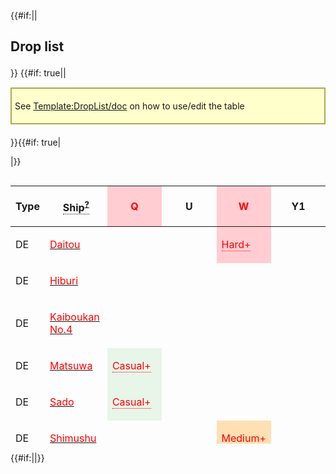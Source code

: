 {{#if:{{{compact|}}}||<h2>Drop list</h2>{{Section}}}}
{{#if: true||<div style="border: 2px solid #aa5; background: #ffc; padding: 5px; margin: 15px auto 20px;">See [[Template:DropList/doc]] on how to use/edit the table</div>
}}{{#if: true|<div class="toggle" data-target="droplist-non-rare-ship" data-default="hide" style="display: none;"><span class="toggle-show" style="cursor: pointer; color: #006cb0;">☑ All drops (enabled)</span><span class="toggle-hide" style="cursor: pointer; color: #006cb0;">☒ All drops (disabled, only rare drops)</span></div>
|}}<div style="max-height: 429px; overflow: auto;">
{| class="article-table sortable center " width="100%" style="text-align:center; line-height:15px;"
!Type
!<span style="border-bottom:1px dotted;">Ship<sup>[[Template:DropList/doc|?]]</sup></span>
!style="background-color:#FFCDD2;color:red;"|'''Q'''
!U
!style="background-color:#FFCDD2;color:red;"|'''W'''
!Y1
!Y3
!Y5
!style="background-color:#FFCDD2;color:red;"|'''Z'''
|-
|DE
|[[Daitou|<span style="color:red;">Daitou</span>]]
|
|
|style="background-color:#FFCDD2;color:red"|<span title="Hard: &#10;&#160;&#160;S: 1.8% (34/1839)" style="cursor:help;border-bottom:1px dotted">Hard+</span>
|
|
|
|style="background-color:#E8F5E9;color:"|<span title="Casual: &#10;&#160;&#160;S: 3.6% (51/1429)&#10;Easy: &#10;&#160;&#160;S: 3.2% (9/279) &#10;&#160;&#160;A: 2.3% (13/567)&#10;Medium: &#10;&#160;&#160;S: 2.9% (6/207) &#10;&#160;&#160;A: 1.5% (16/1042)&#10;Hard: &#10;&#160;&#160;S: 3% (9/296) &#10;&#160;&#160;A: 1.7% (53/3146)" style="cursor:help;border-bottom:1px dotted">Casual+</span>
|-
|DE
|[[Hiburi|<span style="color:red;">Hiburi</span>]]
|
|
|
|
|
|
|style="background-color:#E8F5E9;color:"|<span title="Casual: &#10;&#160;&#160;S: 2.3% (33/1429)&#10;Easy: &#10;&#160;&#160;S: 3.2% (9/279)&#10;Medium: &#10;&#160;&#160;S: 2.4% (5/207) &#10;&#160;&#160;A: 1.7% (18/1042)&#10;Hard: &#10;&#160;&#160;S: 5.4% (16/296) &#10;&#160;&#160;A: 1.4% (44/3146)" style="cursor:help;border-bottom:1px dotted">Casual+</span>
|-
|DE
|[[Kaiboukan No.4|<span style="color:red;">Kaiboukan No.4</span>]]
|
|
|
|
|
|
|style="background-color:#E8F5E9;color:"|<span title="Casual: &#10;&#160;&#160;S: 1.1% (16/1429)&#10;Easy: &#10;&#160;&#160;S: 1.1% (3/279)&#10;Medium: &#10;&#160;&#160;S: 1% (2/207)&#10;Hard: &#10;&#160;&#160;S: 3% (9/296) &#10;&#160;&#160;A: 1.4% (43/3146)" style="cursor:help;border-bottom:1px dotted">Casual+</span>
|-
|DE
|[[Matsuwa|<span style="color:red;">Matsuwa</span>]]
|style="background-color:#E8F5E9;color:red"|<span title="Casual: &#10;&#160;&#160;S: 0.6% (6/958)&#10;Easy: &#10;&#160;&#160;S: 0.6% (4/652)&#10;Medium: &#10;&#160;&#160;S: 0.5% (5/975)&#10;Hard: &#10;&#160;&#160;S: 0.5% (14/2707)" style="cursor:help;border-bottom:1px dotted">Casual+</span>
|
|
|
|style="background-color:#FFCDD2;color:red"|<span title="Hard: &#10;&#160;&#160;S: 0.4% (40/9506)" style="cursor:help;border-bottom:1px dotted">Hard+</span>
|style="background-color:#FFCDD2;color:red"|<span title="Hard: &#10;&#160;&#160;S: 0.3% (2/611)" style="cursor:help;border-bottom:1px dotted">Hard+</span>
|
|-
|DE
|[[Sado|<span style="color:red;">Sado</span>]]
|style="background-color:#E8F5E9;color:red"|<span title="Casual: &#10;&#160;&#160;S: 1.4% (13/958)&#10;Easy: &#10;&#160;&#160;S: 1.8% (12/652)&#10;Medium: &#10;&#160;&#160;S: 1.2% (12/975)&#10;Hard: &#10;&#160;&#160;S: 1.2% (32/2707)" style="cursor:help;border-bottom:1px dotted">Casual+</span>
|
|
|
|
|
|
|-
|DE
|[[Shimushu|<span style="color:red;">Shimushu</span>]]
|
|
|style="background-color:#FFE0B2;color:red"|<span title="Medium: &#10;&#160;&#160;S: 2.1% (16/760)&#10;Hard: &#10;&#160;&#160;S: 2.1% (38/1839)" style="cursor:help;border-bottom:1px dotted">Medium+</span>
|
|
|
|style="background-color:#E8F5E9;color:"|<span title="Casual: &#10;&#160;&#160;S: 3.6% (52/1429) &#10;&#160;&#160;A: 2.5% (8/321)&#10;Easy: &#10;&#160;&#160;S: 2.9% (8/279) &#10;&#160;&#160;A: 2.3% (13/567)&#10;Medium: &#10;&#160;&#160;S: 4.8% (10/207) &#10;&#160;&#160;A: 1.8% (19/1042)&#10;Hard: &#10;&#160;&#160;S: 3.4% (10/296) &#10;&#160;&#160;A: 2.1% (67/3146)" style="cursor:help;border-bottom:1px dotted">Casual+</span>
|-
|DE
|[[Tsushima|<span style="color:red;">Tsushima</span>]]
|style="background-color:#E8F5E9;color:red"|<span title="Casual: &#10;&#160;&#160;S: 0.8% (8/958)&#10;Easy: &#10;&#160;&#160;S: 2.1% (14/652)&#10;Medium: &#10;&#160;&#160;S: 2.3% (22/975)&#10;Hard: &#10;&#160;&#160;S: 2% (54/2707)" style="cursor:help;border-bottom:1px dotted">Casual+</span>
|
|
|
|style="background-color:#C8E6C9;color:red"|<span title="Easy: &#10;&#160;&#160;S: 1.5% (18/1202)&#10;Medium: &#10;&#160;&#160;S: 1.3% (30/2307)&#10;Hard: &#10;&#160;&#160;S: 0.9% (90/9506)" style="cursor:help;border-bottom:1px dotted">Easy+</span>
|style="background-color:#FFE0B2;color:red"|<span title="Medium: &#10;&#160;&#160;S: 1.8% (4/221)&#10;Hard: &#10;&#160;&#160;S: 1.1% (7/611)" style="cursor:help;border-bottom:1px dotted">Medium+</span>
|
|-
|DD
|[[Asakaze|<span style="color:red;">Asakaze</span>]]
|style="background-color:#E8F5E9;color:red"|<span title="Casual: &#10;&#160;&#160;S: 1.4% (13/958)&#10;Easy: &#10;&#160;&#160;S: 1.2% (8/652)&#10;Medium: &#10;&#160;&#160;S: 1.6% (16/975)&#10;Hard: &#10;&#160;&#160;S: 1.7% (47/2707)" style="cursor:help;border-bottom:1px dotted">Casual+</span>
|
|
|
|
|
|
|-
|DD
|[[Asashimo|<span style="color:red;">Asashimo</span>]]
|style="background-color:#E8F5E9;color:red"|<span title="Casual: &#10;&#160;&#160;S: 1.4% (13/958)&#10;Easy: &#10;&#160;&#160;S: 1.5% (10/652)&#10;Medium: &#10;&#160;&#160;S: 1% (10/975)&#10;Hard: &#10;&#160;&#160;S: 1.5% (41/2707)" style="cursor:help;border-bottom:1px dotted">Casual+</span>
|
|
|
|style="background-color:#FFCDD2;color:red"|<span title="Hard: &#10;&#160;&#160;S: 1.3% (122/9506)" style="cursor:help;border-bottom:1px dotted">Hard+</span>
|style="background-color:#FFCDD2;color:red"|<span title="Hard: &#10;&#160;&#160;S: 2% (12/611)" style="cursor:help;border-bottom:1px dotted">Hard+</span>
|
|-
|DD
|[[Fujinami|<span style="color:red;">Fujinami</span>]]
|
|
|style="background-color:#E8F5E9;color:red"|<span title="Casual: &#10;&#160;&#160;S: 2.8% (14/499)&#10;Easy: &#10;&#160;&#160;S: 1.2% (5/433)&#10;Medium: &#10;&#160;&#160;S: 1.8% (14/760)&#10;Hard: &#10;&#160;&#160;S: 2.3% (43/1839)" style="cursor:help;border-bottom:1px dotted">Casual+</span>
|
|
|
|style="background-color:#E8F5E9;color:"|<span title="Casual: &#10;&#160;&#160;S: 2.5% (36/1429) &#10;&#160;&#160;A: 2.2% (7/321)&#10;Easy: &#10;&#160;&#160;S: 2.5% (7/279) &#10;&#160;&#160;A: 2.1% (12/567)&#10;Medium: &#10;&#160;&#160;S: 0.5% (1/207) &#10;&#160;&#160;A: 1.8% (19/1042)&#10;Hard: &#10;&#160;&#160;S: 0.3% (1/296) &#10;&#160;&#160;A: 2% (63/3146)" style="cursor:help;border-bottom:1px dotted">Casual+</span>
|-
|DD
|[[Hamanami|<span style="color:red;">Hamanami</span>]]
|style="background-color:#E8F5E9;color:red"|<span title="Casual: &#10;&#160;&#160;S: 1.3% (12/958)&#10;Easy: &#10;&#160;&#160;S: 2% (13/652)&#10;Medium: &#10;&#160;&#160;S: 0.9% (9/975)&#10;Hard: &#10;&#160;&#160;S: 1.1% (29/2707)" style="cursor:help;border-bottom:1px dotted">Casual+</span>
|
|style="background-color:#E8F5E9;color:red"|<span title="Casual: &#10;&#160;&#160;S: 2.6% (13/499)&#10;Easy: &#10;&#160;&#160;S: 2.5% (11/433)&#10;Medium: &#10;&#160;&#160;S: 2.1% (16/760)&#10;Hard: &#10;&#160;&#160;S: 1.8% (34/1839)" style="cursor:help;border-bottom:1px dotted">Casual+</span>
|
|style="background-color:#C8E6C9;color:red"|<span title="Easy: &#10;&#160;&#160;S: 1.8% (22/1202)&#10;Medium: &#10;&#160;&#160;S: 1.5% (34/2307)&#10;Hard: &#10;&#160;&#160;S: 1.4% (136/9506)" style="cursor:help;border-bottom:1px dotted">Easy+</span>
|style="background-color:#FFE0B2;color:red"|<span title="Medium: &#10;&#160;&#160;S: 1.4% (3/221)&#10;Hard: &#10;&#160;&#160;S: 1.1% (7/611)" style="cursor:help;border-bottom:1px dotted">Medium+</span>
|style="background-color:#E8F5E9;color:"|<span title="Casual: &#10;&#160;&#160;S: 2% (29/1429) &#10;&#160;&#160;A: 1.2% (4/321)&#10;Easy: &#10;&#160;&#160;S: 1.8% (5/279) &#10;&#160;&#160;A: 0.5% (3/567)&#10;Medium: &#10;&#160;&#160;S: 1.9% (4/207) &#10;&#160;&#160;A: 1.7% (18/1042)&#10;Hard: &#10;&#160;&#160;S: 1.4% (4/296) &#10;&#160;&#160;A: 2.2% (70/3146)" style="cursor:help;border-bottom:1px dotted">Casual+</span>
|-
|DD
|[[Harukaze|<span style="color:red;">Harukaze</span>]]
|style="background-color:#E8F5E9;color:red"|<span title="Casual: &#10;&#160;&#160;S: 1.1% (11/958)&#10;Easy: &#10;&#160;&#160;S: 1.2% (8/652)&#10;Medium: &#10;&#160;&#160;S: 1.8% (18/975)&#10;Hard: &#10;&#160;&#160;S: 1% (27/2707)" style="cursor:help;border-bottom:1px dotted">Casual+</span>
|
|
|
|style="background-color:#FFE0B2;color:red"|<span title="Medium: &#10;&#160;&#160;S: 1.3% (31/2307)&#10;Hard: &#10;&#160;&#160;S: 1.2% (115/9506)" style="cursor:help;border-bottom:1px dotted">Medium+</span>
|style="background-color:#FFE0B2;color:red"|<span title="Medium: &#10;&#160;&#160;S: 0.9% (2/221)&#10;Hard: &#10;&#160;&#160;S: 1.6% (10/611)" style="cursor:help;border-bottom:1px dotted">Medium+</span>
|
|-
|DD
|[[Hatakaze|<span style="color:red;">Hatakaze</span>]]
|style="background-color:#C8E6C9;color:red"|<span title="Easy: &#10;&#160;&#160;S: 1.4% (9/652)&#10;Medium: &#10;&#160;&#160;S: 1.4% (14/975)&#10;Hard: &#10;&#160;&#160;S: 1.2% (32/2707)" style="cursor:help;border-bottom:1px dotted">Easy+</span>
|
|
|
|
|
|
|-
|DD
|[[Hatsuzuki|<span style="color:red;">Hatsuzuki</span>]]
|
|
|style="background-color:#C8E6C9;color:red"|<span title="Easy: &#10;&#160;&#160;S: 0.2% (1/433)&#10;Medium: &#10;&#160;&#160;S: 1.3% (10/760)&#10;Hard: &#10;&#160;&#160;S: 0.3% (6/1839)" style="cursor:help;border-bottom:1px dotted">Easy+</span>
|
|
|
|style="background-color:#E8F5E9;color:"|<span title="Casual: &#10;&#160;&#160;S: 1% (14/1429) &#10;&#160;&#160;A: 1.2% (4/321)&#10;Easy: &#10;&#160;&#160;S: 1.1% (3/279) &#10;&#160;&#160;A: 0.5% (3/567)&#10;Medium: &#10;&#160;&#160;S: 2.4% (5/207) &#10;&#160;&#160;A: 0.3% (3/1042)&#10;Hard: &#10;&#160;&#160;S: 1.4% (4/296) &#10;&#160;&#160;A: 0.5% (17/3146)" style="cursor:help;border-bottom:1px dotted">Casual+</span>
|-
|DD
|[[Hayanami|<span style="color:red;">Hayanami</span>]]
|
|
|style="background-color:#E8F5E9;color:red"|<span title="Casual: &#10;&#160;&#160;S: 1.6% (8/499)&#10;Easy: &#10;&#160;&#160;S: 2.1% (9/433)&#10;Medium: &#10;&#160;&#160;S: 1.6% (12/760)&#10;Hard: &#10;&#160;&#160;S: 2.2% (40/1839)" style="cursor:help;border-bottom:1px dotted">Casual+</span>
|
|
|
|style="background-color:#E8F5E9;color:"|<span title="Casual: &#10;&#160;&#160;S: 1.6% (23/1429) &#10;&#160;&#160;A: 0.9% (3/321)&#10;Easy: &#10;&#160;&#160;S: 1.8% (5/279) &#10;&#160;&#160;A: 1.2% (7/567)&#10;Medium: &#10;&#160;&#160;S: 1% (2/207) &#10;&#160;&#160;A: 1.7% (18/1042)&#10;Hard: &#10;&#160;&#160;S: 1.7% (5/296) &#10;&#160;&#160;A: 1.9% (60/3146)" style="cursor:help;border-bottom:1px dotted">Casual+</span>
|-
|DD
|[[Hayashimo|<span style="color:red;">Hayashimo</span>]]
|style="background-color:#E8F5E9;color:red"|<span title="Casual: &#10;&#160;&#160;S: 1.4% (13/958)&#10;Easy: &#10;&#160;&#160;S: 1.5% (10/652)&#10;Medium: &#10;&#160;&#160;S: 1.2% (12/975)&#10;Hard: &#10;&#160;&#160;S: 1.6% (44/2707)" style="cursor:help;border-bottom:1px dotted">Casual+</span>
|style="background-color:#FFCDD2;color:red"|<span title="Hard: &#10;&#160;&#160;S: 1.3% (85/6457)" style="cursor:help;border-bottom:1px dotted">Hard+</span>
|
|style="background-color:#FFE0B2;color:red"|<span title="Medium: &#10;&#160;&#160;S: 1.4% (10/738)&#10;Hard: &#10;&#160;&#160;S: 0.9% (17/1861)" style="cursor:help;border-bottom:1px dotted">Medium+</span>
|style="background-color:#E8F5E9;color:red"|<span title="Casual: &#10;&#160;&#160;S: 1.3% (26/2059)&#10;Easy: &#10;&#160;&#160;S: 1.2% (14/1202)&#10;Medium: &#10;&#160;&#160;S: 1.2% (28/2307)&#10;Hard: &#10;&#160;&#160;S: 1.5% (146/9506)" style="cursor:help;border-bottom:1px dotted">Casual+</span>
|style="background-color:#FFE0B2;color:red"|<span title="Medium: &#10;&#160;&#160;S: 1.4% (3/221)&#10;Hard: &#10;&#160;&#160;S: 1.6% (10/611)" style="cursor:help;border-bottom:1px dotted">Medium+</span>
|
|-
|DD
|[[Kamikaze|<span style="color:red;">Kamikaze</span>]]
|style="background-color:#FFCDD2;color:red"|<span title="Hard: &#10;&#160;&#160;S: 1.6% (42/2707)" style="cursor:help;border-bottom:1px dotted">Hard+</span>
|
|
|
|
|
|
|-
|DD
|[[Kiyoshimo|<span style="color:red;">Kiyoshimo</span>]]
|style="background-color:#E8F5E9;color:red"|<span title="Casual: &#10;&#160;&#160;S: 1.8% (17/958)&#10;Easy: &#10;&#160;&#160;S: 2% (13/652)&#10;Medium: &#10;&#160;&#160;S: 1.4% (14/975)&#10;Hard: &#10;&#160;&#160;S: 1.4% (37/2707)" style="cursor:help;border-bottom:1px dotted">Casual+</span>
|style="background-color:#FFE0B2;color:red"|<span title="Medium: &#10;&#160;&#160;S: 1.7% (23/1353)&#10;Hard: &#10;&#160;&#160;S: 1.3% (84/6457)" style="cursor:help;border-bottom:1px dotted">Medium+</span>
|
|style="background-color:#E8F5E9;color:red"|<span title="Casual: &#10;&#160;&#160;S: 0.7% (5/691)&#10;Easy: &#10;&#160;&#160;S: 1.1% (4/380)&#10;Medium: &#10;&#160;&#160;S: 1.6% (12/738)&#10;Hard: &#10;&#160;&#160;S: 1.8% (33/1861)" style="cursor:help;border-bottom:1px dotted">Casual+</span>
|style="background-color:#E8F5E9;color:red"|<span title="Casual: &#10;&#160;&#160;S: 1.4% (29/2059)&#10;Easy: &#10;&#160;&#160;S: 2.1% (25/1202)&#10;Medium: &#10;&#160;&#160;S: 1.2% (28/2307)&#10;Hard: &#10;&#160;&#160;S: 1.2% (117/9506)" style="cursor:help;border-bottom:1px dotted">Casual+</span>
|style="background-color:#FFE0B2;color:red"|<span title="Medium: &#10;&#160;&#160;S: 3.2% (7/221)&#10;Hard: &#10;&#160;&#160;S: 2% (12/611)" style="cursor:help;border-bottom:1px dotted">Medium+</span>
|
|-
|DD
|[[Matsukaze|<span style="color:red;">Matsukaze</span>]]
|style="background-color:#E8F5E9;color:red"|<span title="Casual: &#10;&#160;&#160;S: 1.9% (18/958)&#10;Easy: &#10;&#160;&#160;S: 1.5% (10/652)&#10;Medium: &#10;&#160;&#160;S: 1.3% (13/975)&#10;Hard: &#10;&#160;&#160;S: 1% (26/2707)" style="cursor:help;border-bottom:1px dotted">Casual+</span>
|
|
|
|
|style="background-color:#FFCDD2;color:red"|<span title="Hard: &#10;&#160;&#160;S: 1.5% (9/611)" style="cursor:help;border-bottom:1px dotted">Hard+</span>
|
|-
|DD
|[[Okinami|<span style="color:red;">Okinami</span>]]
|style="background-color:#E8F5E9;color:red"|<span title="Casual: &#10;&#160;&#160;S: 1.3% (12/958)&#10;Easy: &#10;&#160;&#160;S: 0.8% (5/652)&#10;Medium: &#10;&#160;&#160;S: 1.1% (11/975)&#10;Hard: &#10;&#160;&#160;S: 1.5% (41/2707)" style="cursor:help;border-bottom:1px dotted">Casual+</span>
|
|
|style="background-color:#FFCDD2;color:red"|<span title="Hard: &#10;&#160;&#160;S: 1.5% (28/1861)" style="cursor:help;border-bottom:1px dotted">Hard+</span>
|style="background-color:#E8F5E9;color:red"|<span title="Casual: &#10;&#160;&#160;S: 1% (21/2059)&#10;Easy: &#10;&#160;&#160;S: 1.6% (19/1202)&#10;Medium: &#10;&#160;&#160;S: 1.6% (38/2307)&#10;Hard: &#10;&#160;&#160;S: 1.5% (144/9506)" style="cursor:help;border-bottom:1px dotted">Casual+</span>
|style="background-color:#FFE0B2;color:red"|<span title="Medium: &#10;&#160;&#160;S: 1.4% (3/221)&#10;Hard: &#10;&#160;&#160;S: 1.8% (11/611)" style="cursor:help;border-bottom:1px dotted">Medium+</span>
|
|-
|DD
|[[Uranami|<span style="color:red;">Uranami</span>]]
|style="background-color:#E8F5E9;color:"|<span title="Casual: &#10;&#160;&#160;S: 0.9% (9/958)&#10;Easy: &#10;&#160;&#160;S: 1.4% (9/652)&#10;Medium: &#10;&#160;&#160;S: 1.1% (11/975)&#10;Hard: &#10;&#160;&#160;S: 1.9% (52/2707) &#10;&#160;&#160;A: 0.9% (10/1066)" style="cursor:help;border-bottom:1px dotted">Casual+</span>
|style="background-color:#E8F5E9;color:red"|<span title="Casual: &#10;&#160;&#160;S: 1.5% (10/671)&#10;Easy: &#10;&#160;&#160;S: 1.4% (10/700)&#10;Medium: &#10;&#160;&#160;S: 1.9% (26/1353)&#10;Hard: &#10;&#160;&#160;S: 1.2% (75/6457)" style="cursor:help;border-bottom:1px dotted">Casual+</span>
|
|style="background-color:#E8F5E9;color:red"|<span title="Casual: &#10;&#160;&#160;S: 2.3% (16/691)&#10;Easy: &#10;&#160;&#160;S: 0.5% (2/380)&#10;Medium: &#10;&#160;&#160;S: 1.5% (11/738)&#10;Hard: &#10;&#160;&#160;S: 1.3% (25/1861)" style="cursor:help;border-bottom:1px dotted">Casual+</span>
|style="background-color:#E8F5E9;color:red"|<span title="Casual: &#10;&#160;&#160;S: 1.3% (27/2059)&#10;Easy: &#10;&#160;&#160;S: 1.7% (21/1202)&#10;Medium: &#10;&#160;&#160;S: 1.6% (37/2307)&#10;Hard: &#10;&#160;&#160;S: 1.3% (123/9506)" style="cursor:help;border-bottom:1px dotted">Casual+</span>
|style="background-color:#C8E6C9;color:red"|<span title="Easy: &#10;&#160;&#160;S: 6.7% (1/15)&#10;Hard: &#10;&#160;&#160;S: 0.3% (2/611)" style="cursor:help;border-bottom:1px dotted">Easy+</span>
|
|-
|DD
|[[Uzuki|<span style="color:red;">Uzuki</span>]]
|style="background-color:#FFE0B2;color:red"|<span title="Medium: &#10;&#160;&#160;S: 0.1% (1/975)&#10;Hard: &#10;&#160;&#160;S: 0.1% (2/2707)" style="cursor:help;border-bottom:1px dotted">Medium+</span>
|
|
|
|
|
|
|-
|CL
|[[Noshiro|<span style="color:red;">Noshiro</span>]]
|
|
|style="background-color:#C8E6C9;color:red"|<span title="Easy: &#10;&#160;&#160;S: 0.7% (3/433)&#10;Medium: &#10;&#160;&#160;S: 1.6% (12/760)&#10;Hard: &#10;&#160;&#160;S: 1.3% (23/1839)" style="cursor:help;border-bottom:1px dotted">Easy+</span>
|
|
|
|style="background-color:#E8F5E9;color:"|<span title="Casual: &#10;&#160;&#160;S: 1.5% (21/1429) &#10;&#160;&#160;A: 0.6% (2/321)&#10;Easy: &#10;&#160;&#160;S: 2.9% (8/279) &#10;&#160;&#160;A: 1.4% (8/567)&#10;Medium: &#10;&#160;&#160;S: 2.9% (6/207) &#10;&#160;&#160;A: 1.2% (13/1042)&#10;Hard: &#10;&#160;&#160;S: 2.4% (7/296) &#10;&#160;&#160;A: 1.8% (57/3146)" style="cursor:help;border-bottom:1px dotted">Casual+</span>
|-
|CL
|[[Ooyodo|<span style="color:red;">Ooyodo</span>]]
|style="background-color:#E8F5E9;color:red"|<span title="Casual: &#10;&#160;&#160;S: 1.5% (14/958)&#10;Easy: &#10;&#160;&#160;S: 2.3% (15/652)&#10;Medium: &#10;&#160;&#160;S: 0.5% (5/975)&#10;Hard: &#10;&#160;&#160;S: 1.4% (39/2707)" style="cursor:help;border-bottom:1px dotted">Casual+</span>
|style="background-color:#C8E6C9;color:red"|<span title="Easy: &#10;&#160;&#160;S: 1.3% (9/700)&#10;Medium: &#10;&#160;&#160;S: 1.1% (15/1353)&#10;Hard: &#10;&#160;&#160;S: 1.3% (84/6457)" style="cursor:help;border-bottom:1px dotted">Easy+</span>
|
|style="background-color:#E8F5E9;color:red"|<span title="Casual: &#10;&#160;&#160;S: 1.2% (8/691)&#10;Easy: &#10;&#160;&#160;S: 0.5% (2/380)&#10;Medium: &#10;&#160;&#160;S: 1.2% (9/738)&#10;Hard: &#10;&#160;&#160;S: 1.3% (24/1861)" style="cursor:help;border-bottom:1px dotted">Casual+</span>
|style="background-color:#E8F5E9;color:red"|<span title="Casual: &#10;&#160;&#160;S: 1.7% (36/2059)&#10;Easy: &#10;&#160;&#160;S: 1.7% (20/1202)&#10;Medium: &#10;&#160;&#160;S: 2.2% (50/2307)&#10;Hard: &#10;&#160;&#160;S: 1.3% (125/9506)" style="cursor:help;border-bottom:1px dotted">Casual+</span>
|style="background-color:#FFE0B2;color:red"|<span title="Medium: &#10;&#160;&#160;S: 0.9% (2/221)&#10;Hard: &#10;&#160;&#160;S: 0.8% (5/611)" style="cursor:help;border-bottom:1px dotted">Medium+</span>
|
|-
|CL
|[[Perth|<span style="color:red;">Perth</span>]]
|
|
|style="background-color:#E8F5E9;color:red"|<span title="Casual: &#10;&#160;&#160;S: 0.8% (4/499)&#10;Easy: &#10;&#160;&#160;S: 0.9% (4/433)&#10;Medium: &#10;&#160;&#160;S: 0.5% (4/760)&#10;Hard: &#10;&#160;&#160;S: 0.3% (6/1839)" style="cursor:help;border-bottom:1px dotted">Casual+</span>
|
|
|
|style="background-color:#E8F5E9;color:"|<span title="Casual: &#10;&#160;&#160;S: 1.3% (18/1429) &#10;&#160;&#160;A: 1.2% (4/321)&#10;Easy: &#10;&#160;&#160;A: 0.5% (3/567)&#10;Medium: &#10;&#160;&#160;S: 0.5% (1/207) &#10;&#160;&#160;A: 0.6% (6/1042)&#10;Hard: &#10;&#160;&#160;A: 0.5% (17/3146)" style="cursor:help;border-bottom:1px dotted">Casual+</span>
|-
|CL
|[[Sakawa|<span style="color:red;">Sakawa</span>]]
|
|
|
|
|
|
|style="background-color:#FFE0B2;color:red"|<span title="Medium: &#10;&#160;&#160;S: 1.4% (3/207)&#10;Hard: &#10;&#160;&#160;S: 1.4% (4/296)" style="cursor:help;border-bottom:1px dotted">Medium+</span>
|-
|CVL
|[[Gambier Bay|<span style="color:red;">Gambier Bay</span>]]
|
|
|style="background-color:#E8F5E9;color:red"|<span title="Casual: &#10;&#160;&#160;S: 1.4% (7/499)&#10;Easy: &#10;&#160;&#160;S: 3% (13/433)&#10;Medium: &#10;&#160;&#160;S: 2% (15/760)&#10;Hard: &#10;&#160;&#160;S: 2.9% (54/1839)" style="cursor:help;border-bottom:1px dotted">Casual+</span>
|
|
|
|style="background-color:#E8F5E9;color:"|<span title="Casual: &#10;&#160;&#160;S: 4.3% (62/1429) &#10;&#160;&#160;A: 2.2% (7/321)&#10;Easy: &#10;&#160;&#160;S: 5.7% (16/279) &#10;&#160;&#160;A: 2.6% (15/567)&#10;Medium: &#10;&#160;&#160;S: 3.9% (8/207) &#10;&#160;&#160;A: 3.7% (39/1042)&#10;Hard: &#10;&#160;&#160;S: 3.4% (10/296) &#10;&#160;&#160;A: 2.8% (87/3146)" style="cursor:help;border-bottom:1px dotted">Casual+</span>
|-
|CVL
|[[Kasuga Maru|<span style="color:red;">Kasuga Maru</span>]]
|style="background-color:#FFE0B2;color:red"|<span title="Medium: &#10;&#160;&#160;S: 0.7% (7/975)&#10;Hard: &#10;&#160;&#160;S: 0.4% (11/2707)" style="cursor:help;border-bottom:1px dotted">Medium+</span>
|
|
|
|
|
|
|-
|BB
|[[Colorado|<span style="color:red;">Colorado</span>]]
|
|
|
|
|
|
|style="background-color:#E8F5E9;color:"|<span title="Casual: &#10;&#160;&#160;S: 5.1% (73/1429)&#10;Easy: &#10;&#160;&#160;S: 6.5% (18/279)&#10;Medium: &#10;&#160;&#160;S: 6.8% (14/207) &#10;&#160;&#160;A: 1% (10/1042)&#10;Hard: &#10;&#160;&#160;S: 5.4% (16/296) &#10;&#160;&#160;A: 2.1% (67/3146)" style="cursor:help;border-bottom:1px dotted">Casual+</span>
|-
|BB
|[[Musashi|<span style="color:red;">Musashi</span>]]
|
|
|
|
|
|
|style="background-color:#FFCDD2;color:red"|<span title="Hard: &#10;&#160;&#160;S: 1.7% (5/296)" style="cursor:help;border-bottom:1px dotted">Hard+</span>
|-
|SS
|[[Maruyu|<span style="color:red;">Maruyu</span>]]
|style="background-color:#FFE0B2;color:red"|<span title="Medium: &#10;&#160;&#160;S: 0.2% (2/975)&#10;Hard: &#10;&#160;&#160;S: 0.7% (19/2707)" style="cursor:help;border-bottom:1px dotted">Medium+</span>
|
|
|
|
|
|
|-
|LHA
|[[Shinshuu Maru|<span style="color:red;">Shinshuu Maru</span>]]
|
|
|
|
|
|
|style="background-color:#E8F5E9;color:"|<span title="Casual: &#10;&#160;&#160;S: 0.8% (11/1429)&#10;Easy: &#10;&#160;&#160;S: 0.4% (1/279)&#10;Medium: &#10;&#160;&#160;S: 1.4% (3/207)&#10;Hard: &#10;&#160;&#160;S: 4.4% (13/296) &#10;&#160;&#160;A: 0.6% (19/3146)" style="cursor:help;border-bottom:1px dotted">Casual+</span>
|-
|AS
|[[Taigei|<span style="color:red;">Taigei</span>]]
|
|
|
|
|
|
|style="background-color:#E8F5E9;color:red"|<span title="Casual: &#10;&#160;&#160;S: 2.4% (35/1429)&#10;Easy: &#10;&#160;&#160;S: 1.8% (5/279)&#10;Medium: &#10;&#160;&#160;S: 2.4% (5/207)&#10;Hard: &#10;&#160;&#160;S: 2.4% (7/296)" style="cursor:help;border-bottom:1px dotted">Casual+</span>
|- class="toggle-target-droplist-non-rare-ship" style="display:none;"
|DD
|[[Naganami|<span style="color:green;">Naganami</span>]]
|style="background-color:#E8F5E9;color:red"|<span title="Casual: &#10;&#160;&#160;S: 0.9% (9/958)&#10;Easy: &#10;&#160;&#160;S: 1.1% (7/652)&#10;Medium: &#10;&#160;&#160;S: 1.3% (13/975)&#10;Hard: &#10;&#160;&#160;S: 1.7% (45/2707)" style="cursor:help;border-bottom:1px dotted">Casual+</span>
|
|style="background-color:#E8F5E9;color:red"|<span title="Casual: &#10;&#160;&#160;S: 1.6% (8/499)&#10;Easy: &#10;&#160;&#160;S: 1.6% (7/433)&#10;Medium: &#10;&#160;&#160;S: 2.5% (19/760)&#10;Hard: &#10;&#160;&#160;S: 1.8% (33/1839)" style="cursor:help;border-bottom:1px dotted">Casual+</span>
|style="background-color:#FFE0B2;color:red"|<span title="Medium: &#10;&#160;&#160;S: 1.1% (8/738)&#10;Hard: &#10;&#160;&#160;S: 1.8% (34/1861)" style="cursor:help;border-bottom:1px dotted">Medium+</span>
|style="background-color:#E8F5E9;color:red"|<span title="Casual: &#10;&#160;&#160;S: 1.6% (33/2059)&#10;Easy: &#10;&#160;&#160;S: 1.2% (15/1202)&#10;Medium: &#10;&#160;&#160;S: 1.9% (43/2307)&#10;Hard: &#10;&#160;&#160;S: 1.4% (131/9506)" style="cursor:help;border-bottom:1px dotted">Casual+</span>
|style="background-color:#FFCDD2;color:red"|<span title="Hard: &#10;&#160;&#160;S: 1.3% (8/611)" style="cursor:help;border-bottom:1px dotted">Hard+</span>
|style="background-color:#E8F5E9;color:"|<span title="Casual: &#10;&#160;&#160;S: 1.9% (27/1429) &#10;&#160;&#160;A: 1.9% (6/321)&#10;Easy: &#10;&#160;&#160;S: 1.1% (3/279) &#10;&#160;&#160;A: 2.8% (16/567)&#10;Medium: &#10;&#160;&#160;S: 1.4% (3/207) &#10;&#160;&#160;A: 1.8% (19/1042)&#10;Hard: &#10;&#160;&#160;S: 2.4% (7/296) &#10;&#160;&#160;A: 2.1% (66/3146)" style="cursor:help;border-bottom:1px dotted">Casual+</span>
|- class="toggle-target-droplist-non-rare-ship" style="display:none;"
|DD
|[[Shimakaze|<span style="color:green;">Shimakaze</span>]]
|
|
|style="background-color:#FFE0B2;color:red"|<span title="Medium: &#10;&#160;&#160;S: 0.1% (1/760)&#10;Hard: &#10;&#160;&#160;S: 0.2% (3/1839)" style="cursor:help;border-bottom:1px dotted">Medium+</span>
|
|
|
|style="background-color:#E8F5E9;color:"|<span title="Casual: &#10;&#160;&#160;S: 0.1% (2/1429)&#10;Medium: &#10;&#160;&#160;A: 0.1% (1/1042)&#10;Hard: &#10;&#160;&#160;S: 0.7% (2/296) &#10;&#160;&#160;A: 0.2% (5/3146)" style="cursor:help;border-bottom:1px dotted">Casual+</span>
|- class="toggle-target-droplist-non-rare-ship" style="display:none;"
|DD
|[[Yayoi|<span style="color:green;">Yayoi</span>]]
|style="background-color:#E8F5E9;color:red"|<span title="Casual: &#10;&#160;&#160;S: 0.3% (3/958)&#10;Easy: &#10;&#160;&#160;S: 0.2% (1/652)&#10;Medium: &#10;&#160;&#160;S: 0.2% (2/975)&#10;Hard: &#10;&#160;&#160;S: 0.3% (7/2707)" style="cursor:help;border-bottom:1px dotted">Casual+</span>
|
|
|
|
|style="background-color:#FFCDD2;color:red"|<span title="Hard: &#10;&#160;&#160;S: 0.2% (1/611)" style="cursor:help;border-bottom:1px dotted">Hard+</span>
|
|- class="toggle-target-droplist-non-rare-ship" style="display:none;"
|CL
|[[Abukuma|<span style="color:green;">Abukuma</span>]]
|style="background-color:#E8F5E9;color:red"|<span title="Casual: &#10;&#160;&#160;S: 1.4% (13/958)&#10;Easy: &#10;&#160;&#160;S: 1.2% (8/652)&#10;Medium: &#10;&#160;&#160;S: 1.8% (18/975)&#10;Hard: &#10;&#160;&#160;S: 1.2% (32/2707)" style="cursor:help;border-bottom:1px dotted">Casual+</span>
|
|
|
|style="background-color:#FFE0B2;color:red"|<span title="Medium: &#10;&#160;&#160;S: 1.4% (32/2307)&#10;Hard: &#10;&#160;&#160;S: 1.3% (121/9506)" style="cursor:help;border-bottom:1px dotted">Medium+</span>
|style="background-color:#FFE0B2;color:red"|<span title="Medium: &#10;&#160;&#160;S: 0.5% (1/221)&#10;Hard: &#10;&#160;&#160;S: 1.5% (9/611)" style="cursor:help;border-bottom:1px dotted">Medium+</span>
|
|- class="toggle-target-droplist-non-rare-ship" style="display:none;"
|CL
|[[Kinu|<span style="color:green;">Kinu</span>]]
|style="background-color:#E8F5E9;color:"|<span title="Casual: &#10;&#160;&#160;S: 1.9% (18/958)&#10;Easy: &#10;&#160;&#160;S: 1.5% (10/652)&#10;Medium: &#10;&#160;&#160;S: 1.3% (13/975)&#10;Hard: &#10;&#160;&#160;S: 1.3% (34/2707) &#10;&#160;&#160;A: 0.8% (9/1066)" style="cursor:help;border-bottom:1px dotted">Casual+</span>
|style="background-color:#E8F5E9;color:red"|<span title="Casual: &#10;&#160;&#160;S: 0.7% (5/671)&#10;Easy: &#10;&#160;&#160;S: 1.6% (11/700)&#10;Medium: &#10;&#160;&#160;S: 1.9% (26/1353)&#10;Hard: &#10;&#160;&#160;S: 1.5% (98/6457)" style="cursor:help;border-bottom:1px dotted">Casual+</span>
|
|style="background-color:#E8F5E9;color:red"|<span title="Casual: &#10;&#160;&#160;S: 1.2% (8/691)&#10;Easy: &#10;&#160;&#160;S: 1.1% (4/380)&#10;Medium: &#10;&#160;&#160;S: 2.3% (17/738)&#10;Hard: &#10;&#160;&#160;S: 1.6% (30/1861)" style="cursor:help;border-bottom:1px dotted">Casual+</span>
|style="background-color:#E8F5E9;color:red"|<span title="Casual: &#10;&#160;&#160;S: 1.7% (36/2059)&#10;Easy: &#10;&#160;&#160;S: 1.5% (18/1202)&#10;Medium: &#10;&#160;&#160;S: 1.6% (36/2307)&#10;Hard: &#10;&#160;&#160;S: 1.2% (116/9506)" style="cursor:help;border-bottom:1px dotted">Casual+</span>
|style="background-color:#FFE0B2;color:red"|<span title="Medium: &#10;&#160;&#160;S: 2.7% (6/221)&#10;Hard: &#10;&#160;&#160;S: 1.6% (10/611)" style="cursor:help;border-bottom:1px dotted">Medium+</span>
|
|- class="toggle-target-droplist-non-rare-ship" style="display:none;"
|CL
|[[Nagara|<span style="color:green;">Nagara</span>]]
|style="background-color:#E8F5E9;color:"|<span title="Casual: &#10;&#160;&#160;S: 0.8% (8/958)&#10;Easy: &#10;&#160;&#160;S: 2.1% (14/652)&#10;Medium: &#10;&#160;&#160;S: 1.8% (18/975) &#10;&#160;&#160;A: 2.7% (2/75)&#10;Hard: &#10;&#160;&#160;S: 1.2% (33/2707) &#10;&#160;&#160;A: 0.9% (10/1066)" style="cursor:help;border-bottom:1px dotted">Casual+</span>
|style="background-color:#E8F5E9;color:red"|<span title="Casual: &#10;&#160;&#160;S: 0.9% (6/671)&#10;Easy: &#10;&#160;&#160;S: 1.4% (10/700)&#10;Medium: &#10;&#160;&#160;S: 1.2% (16/1353)&#10;Hard: &#10;&#160;&#160;S: 1.3% (84/6457)" style="cursor:help;border-bottom:1px dotted">Casual+</span>
|style="background-color:#E8F5E9;color:red"|<span title="Casual: &#10;&#160;&#160;S: 3.2% (16/499)&#10;Easy: &#10;&#160;&#160;S: 2.3% (10/433)&#10;Medium: &#10;&#160;&#160;S: 3.4% (26/760)&#10;Hard: &#10;&#160;&#160;S: 2.2% (40/1839)" style="cursor:help;border-bottom:1px dotted">Casual+</span>
|style="background-color:#E8F5E9;color:red"|<span title="Casual: &#10;&#160;&#160;S: 1.4% (10/691)&#10;Easy: &#10;&#160;&#160;S: 1.3% (5/380)&#10;Medium: &#10;&#160;&#160;S: 0.8% (6/738)&#10;Hard: &#10;&#160;&#160;S: 1.2% (23/1861)" style="cursor:help;border-bottom:1px dotted">Casual+</span>
|style="background-color:#E8F5E9;color:red"|<span title="Casual: &#10;&#160;&#160;S: 1.3% (26/2059)&#10;Easy: &#10;&#160;&#160;S: 2.1% (25/1202)&#10;Medium: &#10;&#160;&#160;S: 1.4% (33/2307)&#10;Hard: &#10;&#160;&#160;S: 1% (99/9506)" style="cursor:help;border-bottom:1px dotted">Casual+</span>
|style="background-color:#FFE0B2;color:red"|<span title="Medium: &#10;&#160;&#160;S: 1.8% (4/221)&#10;Hard: &#10;&#160;&#160;S: 1.5% (9/611)" style="cursor:help;border-bottom:1px dotted">Medium+</span>
|style="background-color:#E8F5E9;color:"|<span title="Casual: &#10;&#160;&#160;S: 2.9% (41/1429) &#10;&#160;&#160;A: 2.2% (7/321)&#10;Easy: &#10;&#160;&#160;S: 3.6% (10/279) &#10;&#160;&#160;A: 1.2% (7/567)&#10;Medium: &#10;&#160;&#160;S: 1.9% (4/207) &#10;&#160;&#160;A: 1.6% (17/1042)&#10;Hard: &#10;&#160;&#160;S: 2.4% (7/296) &#10;&#160;&#160;A: 2.3% (71/3146)" style="cursor:help;border-bottom:1px dotted">Casual+</span>
|- class="toggle-target-droplist-non-rare-ship" style="display:none;"
|CL
|[[Ooi|<span style="color:green;">Ooi</span>]]
|style="background-color:#E8F5E9;color:"|<span title="Casual: &#10;&#160;&#160;S: 1.4% (13/958)&#10;Easy: &#10;&#160;&#160;S: 1.5% (10/652)&#10;Medium: &#10;&#160;&#160;S: 0.9% (9/975)&#10;Hard: &#10;&#160;&#160;S: 1.1% (30/2707) &#10;&#160;&#160;A: 1.3% (14/1066)" style="cursor:help;border-bottom:1px dotted">Casual+</span>
|style="background-color:#E8F5E9;color:red"|<span title="Casual: &#10;&#160;&#160;S: 1% (7/671)&#10;Easy: &#10;&#160;&#160;S: 1.1% (8/700)&#10;Medium: &#10;&#160;&#160;S: 1.3% (17/1353)&#10;Hard: &#10;&#160;&#160;S: 1.5% (98/6457)" style="cursor:help;border-bottom:1px dotted">Casual+</span>
|
|style="background-color:#E8F5E9;color:red"|<span title="Casual: &#10;&#160;&#160;S: 0.7% (5/691)&#10;Easy: &#10;&#160;&#160;S: 1.6% (6/380)&#10;Medium: &#10;&#160;&#160;S: 0.9% (7/738)&#10;Hard: &#10;&#160;&#160;S: 1.5% (28/1861)" style="cursor:help;border-bottom:1px dotted">Casual+</span>
|style="background-color:#E8F5E9;color:red"|<span title="Casual: &#10;&#160;&#160;S: 1.7% (35/2059)&#10;Easy: &#10;&#160;&#160;S: 1.4% (17/1202)&#10;Medium: &#10;&#160;&#160;S: 1% (24/2307)&#10;Hard: &#10;&#160;&#160;S: 1.4% (134/9506)" style="cursor:help;border-bottom:1px dotted">Casual+</span>
|style="background-color:#FFE0B2;color:red"|<span title="Medium: &#10;&#160;&#160;S: 0.9% (2/221)&#10;Hard: &#10;&#160;&#160;S: 1.3% (8/611)" style="cursor:help;border-bottom:1px dotted">Medium+</span>
|
|- class="toggle-target-droplist-non-rare-ship" style="display:none;"
|CL
|[[Sendai|<span style="color:green;">Sendai</span>]]
|style="background-color:#E8F5E9;color:"|<span title="Casual: &#10;&#160;&#160;S: 2.2% (21/958)&#10;Easy: &#10;&#160;&#160;S: 1.7% (11/652) &#10;&#160;&#160;A: 2.3% (1/44)&#10;Medium: &#10;&#160;&#160;S: 1.2% (12/975)&#10;Hard: &#10;&#160;&#160;S: 1.2% (32/2707) &#10;&#160;&#160;A: 0.8% (8/1066)" style="cursor:help;border-bottom:1px dotted">Casual+</span>
|style="background-color:#E8F5E9;color:red"|<span title="Casual: &#10;&#160;&#160;S: 1% (7/671)&#10;Easy: &#10;&#160;&#160;S: 1.1% (8/700)&#10;Medium: &#10;&#160;&#160;S: 1.5% (20/1353)&#10;Hard: &#10;&#160;&#160;S: 1.4% (91/6457)" style="cursor:help;border-bottom:1px dotted">Casual+</span>
|style="background-color:#E8F5E9;color:red"|<span title="Casual: &#10;&#160;&#160;S: 1.2% (6/499)&#10;Easy: &#10;&#160;&#160;S: 2.5% (11/433)&#10;Medium: &#10;&#160;&#160;S: 2.2% (17/760)&#10;Hard: &#10;&#160;&#160;S: 1.7% (32/1839)" style="cursor:help;border-bottom:1px dotted">Casual+</span>
|style="background-color:#E8F5E9;color:red"|<span title="Casual: &#10;&#160;&#160;S: 0.9% (6/691)&#10;Easy: &#10;&#160;&#160;S: 1.3% (5/380)&#10;Medium: &#10;&#160;&#160;S: 1.1% (8/738)&#10;Hard: &#10;&#160;&#160;S: 1.5% (27/1861)" style="cursor:help;border-bottom:1px dotted">Casual+</span>
|style="background-color:#E8F5E9;color:red"|<span title="Casual: &#10;&#160;&#160;S: 2% (42/2059)&#10;Easy: &#10;&#160;&#160;S: 1.3% (16/1202)&#10;Medium: &#10;&#160;&#160;S: 1.3% (31/2307)&#10;Hard: &#10;&#160;&#160;S: 1.4% (135/9506)" style="cursor:help;border-bottom:1px dotted">Casual+</span>
|style="background-color:#FFE0B2;color:red"|<span title="Medium: &#10;&#160;&#160;S: 1.8% (4/221)&#10;Hard: &#10;&#160;&#160;S: 1.6% (10/611)" style="cursor:help;border-bottom:1px dotted">Medium+</span>
|style="background-color:#E8F5E9;color:"|<span title="Casual: &#10;&#160;&#160;S: 1.7% (24/1429) &#10;&#160;&#160;A: 1.9% (6/321)&#10;Easy: &#10;&#160;&#160;S: 2.2% (6/279) &#10;&#160;&#160;A: 1.6% (9/567)&#10;Medium: &#10;&#160;&#160;S: 1% (2/207) &#10;&#160;&#160;A: 1.4% (15/1042)&#10;Hard: &#10;&#160;&#160;S: 2.7% (8/296) &#10;&#160;&#160;A: 1.7% (53/3146)" style="cursor:help;border-bottom:1px dotted">Casual+</span>
|- class="toggle-target-droplist-non-rare-ship" style="display:none;"
|CA
|[[Atago|<span style="color:green;">Atago</span>]]
|
|
|style="background-color:#E8F5E9;color:red"|<span title="Casual: &#10;&#160;&#160;S: 1.2% (6/499)&#10;Easy: &#10;&#160;&#160;S: 2.3% (10/433)&#10;Medium: &#10;&#160;&#160;S: 2% (15/760)&#10;Hard: &#10;&#160;&#160;S: 1.4% (26/1839)" style="cursor:help;border-bottom:1px dotted">Casual+</span>
|
|
|
|style="background-color:#E8F5E9;color:"|<span title="Casual: &#10;&#160;&#160;S: 2.2% (31/1429) &#10;&#160;&#160;A: 2.5% (8/321)&#10;Easy: &#10;&#160;&#160;S: 2.9% (8/279) &#10;&#160;&#160;A: 1.4% (8/567)&#10;Medium: &#10;&#160;&#160;S: 1.4% (3/207) &#10;&#160;&#160;A: 1.6% (17/1042)&#10;Hard: &#10;&#160;&#160;S: 2% (6/296) &#10;&#160;&#160;A: 2.1% (65/3146)" style="cursor:help;border-bottom:1px dotted">Casual+</span>
|- class="toggle-target-droplist-non-rare-ship" style="display:none;"
|CA
|[[Chikuma|<span style="color:green;">Chikuma</span>]]
|
|
|style="background-color:#E8F5E9;color:"|<span title="Casual: &#10;&#160;&#160;S: 2.2% (11/499)&#10;Easy: &#10;&#160;&#160;S: 1.4% (6/433)&#10;Medium: &#10;&#160;&#160;S: 1.7% (13/760) &#10;&#160;&#160;A: 1.5% (11/727)&#10;Hard: &#10;&#160;&#160;S: 3.4% (63/1839) &#10;&#160;&#160;A: 2% (94/4685)" style="cursor:help;border-bottom:1px dotted">Casual+</span>
|
|
|
|style="background-color:#E8F5E9;color:"|<span title="Casual: &#10;&#160;&#160;S: 4% (57/1429) &#10;&#160;&#160;A: 1.6% (5/321)&#10;Easy: &#10;&#160;&#160;S: 5% (14/279) &#10;&#160;&#160;A: 3.2% (18/567)&#10;Medium: &#10;&#160;&#160;S: 1.9% (4/207) &#10;&#160;&#160;A: 3.6% (38/1042)&#10;Hard: &#10;&#160;&#160;S: 3% (9/296) &#10;&#160;&#160;A: 3.3% (104/3146)" style="cursor:help;border-bottom:1px dotted">Casual+</span>
|- class="toggle-target-droplist-non-rare-ship" style="display:none;"
|CA
|[[Kumano|<span style="color:green;">Kumano</span>]]
|
|
|style="background-color:#E8F5E9;color:red"|<span title="Casual: &#10;&#160;&#160;S: 3% (15/499)&#10;Easy: &#10;&#160;&#160;S: 1.6% (7/433)&#10;Medium: &#10;&#160;&#160;S: 1.8% (14/760)&#10;Hard: &#10;&#160;&#160;S: 1.8% (33/1839)" style="cursor:help;border-bottom:1px dotted">Casual+</span>
|
|
|
|style="background-color:#E8F5E9;color:"|<span title="Casual: &#10;&#160;&#160;S: 2% (29/1429) &#10;&#160;&#160;A: 2.2% (7/321)&#10;Easy: &#10;&#160;&#160;S: 3.6% (10/279) &#10;&#160;&#160;A: 1.9% (11/567)&#10;Medium: &#10;&#160;&#160;S: 3.9% (8/207) &#10;&#160;&#160;A: 1.6% (17/1042)&#10;Hard: &#10;&#160;&#160;S: 1% (3/296) &#10;&#160;&#160;A: 2.1% (66/3146)" style="cursor:help;border-bottom:1px dotted">Casual+</span>
|- class="toggle-target-droplist-non-rare-ship" style="display:none;"
|CA
|[[Myoukou|<span style="color:green;">Myoukou</span>]]
|style="background-color:#E8F5E9;color:red"|<span title="Casual: &#10;&#160;&#160;S: 0.1% (1/958)&#10;Easy: &#10;&#160;&#160;S: 0.2% (1/652)&#10;Hard: &#10;&#160;&#160;S: 0.1% (4/2707)" style="cursor:help;border-bottom:1px dotted">Casual+</span>
|
|style="background-color:#E8F5E9;color:red"|<span title="Casual: &#10;&#160;&#160;S: 2.8% (14/499)&#10;Easy: &#10;&#160;&#160;S: 1.2% (5/433)&#10;Medium: &#10;&#160;&#160;S: 1.8% (14/760)&#10;Hard: &#10;&#160;&#160;S: 2.5% (46/1839)" style="cursor:help;border-bottom:1px dotted">Casual+</span>
|
|
|
|style="background-color:#E8F5E9;color:"|<span title="Casual: &#10;&#160;&#160;S: 1.7% (25/1429) &#10;&#160;&#160;A: 1.6% (5/321)&#10;Easy: &#10;&#160;&#160;S: 2.5% (7/279) &#10;&#160;&#160;A: 2.6% (15/567)&#10;Medium: &#10;&#160;&#160;S: 1.9% (4/207) &#10;&#160;&#160;A: 1.6% (17/1042)&#10;Hard: &#10;&#160;&#160;S: 2% (6/296) &#10;&#160;&#160;A: 2.1% (66/3146)" style="cursor:help;border-bottom:1px dotted">Casual+</span>
|- class="toggle-target-droplist-non-rare-ship" style="display:none;"
|CA
|[[Suzuya|<span style="color:green;">Suzuya</span>]]
|
|
|style="background-color:#E8F5E9;color:red"|<span title="Casual: &#10;&#160;&#160;S: 1% (5/499)&#10;Easy: &#10;&#160;&#160;S: 2.5% (11/433)&#10;Medium: &#10;&#160;&#160;S: 2.4% (18/760)&#10;Hard: &#10;&#160;&#160;S: 1.7% (31/1839)" style="cursor:help;border-bottom:1px dotted">Casual+</span>
|
|
|
|style="background-color:#E8F5E9;color:"|<span title="Casual: &#10;&#160;&#160;S: 1.7% (24/1429) &#10;&#160;&#160;A: 3.1% (10/321)&#10;Easy: &#10;&#160;&#160;S: 1.8% (5/279) &#10;&#160;&#160;A: 1.4% (8/567)&#10;Medium: &#10;&#160;&#160;S: 1.9% (4/207) &#10;&#160;&#160;A: 1.5% (16/1042)&#10;Hard: &#10;&#160;&#160;S: 1.4% (4/296) &#10;&#160;&#160;A: 1.9% (61/3146)" style="cursor:help;border-bottom:1px dotted">Casual+</span>
|- class="toggle-target-droplist-non-rare-ship" style="display:none;"
|CA
|[[Tone|<span style="color:green;">Tone</span>]]
|style="background-color:#FFE0B2;color:red"|<span title="Medium: &#10;&#160;&#160;S: 1.2% (12/975)&#10;Hard: &#10;&#160;&#160;S: 2.4% (64/2707)" style="cursor:help;border-bottom:1px dotted">Medium+</span>
|
|
|
|
|
|
|- class="toggle-target-droplist-non-rare-ship" style="display:none;"
|FBB
|[[Haruna|<span style="color:green;">Haruna</span>]]
|
|
|
|
|
|
|style="background-color:#E8F5E9;color:red"|<span title="Casual: &#10;&#160;&#160;S: 2.2% (31/1429)&#10;Easy: &#10;&#160;&#160;S: 3.9% (11/279)&#10;Medium: &#10;&#160;&#160;S: 1.9% (4/207)&#10;Hard: &#10;&#160;&#160;S: 3.7% (11/296)" style="cursor:help;border-bottom:1px dotted">Casual+</span>
|- class="toggle-target-droplist-non-rare-ship" style="display:none;"
|FBB
|[[Hiei|<span style="color:green;">Hiei</span>]]
|
|
|
|
|
|
|style="background-color:#E8F5E9;color:red"|<span title="Casual: &#10;&#160;&#160;S: 2.1% (30/1429)&#10;Easy: &#10;&#160;&#160;S: 1.8% (5/279)&#10;Medium: &#10;&#160;&#160;S: 4.3% (9/207)&#10;Hard: &#10;&#160;&#160;S: 2% (6/296)" style="cursor:help;border-bottom:1px dotted">Casual+</span>
|- class="toggle-target-droplist-non-rare-ship" style="display:none;"
|FBB
|[[Kirishima|<span style="color:green;">Kirishima</span>]]
|
|
|
|
|
|
|style="background-color:#E8F5E9;color:red"|<span title="Casual: &#10;&#160;&#160;S: 1.5% (22/1429)&#10;Easy: &#10;&#160;&#160;S: 0.4% (1/279)&#10;Medium: &#10;&#160;&#160;S: 1.4% (3/207)&#10;Hard: &#10;&#160;&#160;S: 2.4% (7/296)" style="cursor:help;border-bottom:1px dotted">Casual+</span>
|- class="toggle-target-droplist-non-rare-ship" style="display:none;"
|FBB
|[[Kongou|<span style="color:green;">Kongou</span>]]
|
|
|
|
|
|
|style="background-color:#E8F5E9;color:red"|<span title="Casual: &#10;&#160;&#160;S: 1.9% (27/1429)&#10;Easy: &#10;&#160;&#160;S: 1.8% (5/279)&#10;Medium: &#10;&#160;&#160;S: 1.9% (4/207)&#10;Hard: &#10;&#160;&#160;S: 1.7% (5/296)" style="cursor:help;border-bottom:1px dotted">Casual+</span>
|- class="toggle-target-droplist-non-rare-ship" style="display:none;"
|BB
|[[Fusou|<span style="color:green;">Fusou</span>]]
|
|
|style="background-color:#E8F5E9;color:red"|<span title="Casual: &#10;&#160;&#160;S: 1.4% (7/499)&#10;Easy: &#10;&#160;&#160;S: 2.1% (9/433)&#10;Medium: &#10;&#160;&#160;S: 2.6% (20/760)&#10;Hard: &#10;&#160;&#160;S: 2.6% (48/1839)" style="cursor:help;border-bottom:1px dotted">Casual+</span>
|
|
|
|style="background-color:#E8F5E9;color:"|<span title="Casual: &#10;&#160;&#160;S: 2% (28/1429) &#10;&#160;&#160;A: 1.9% (6/321)&#10;Easy: &#10;&#160;&#160;S: 2.2% (6/279) &#10;&#160;&#160;A: 2.5% (14/567)&#10;Medium: &#10;&#160;&#160;S: 2.4% (5/207) &#10;&#160;&#160;A: 2.4% (25/1042)&#10;Hard: &#10;&#160;&#160;S: 2.4% (7/296) &#10;&#160;&#160;A: 1.9% (61/3146)" style="cursor:help;border-bottom:1px dotted">Casual+</span>
|- class="toggle-target-droplist-non-rare-ship" style="display:none;"
|BB
|[[Hyuuga|<span style="color:green;">Hyuuga</span>]]
|
|
|
|
|
|
|style="background-color:#E8F5E9;color:red"|<span title="Casual: &#10;&#160;&#160;S: 1.5% (22/1429)&#10;Easy: &#10;&#160;&#160;S: 1.8% (5/279)&#10;Medium: &#10;&#160;&#160;S: 4.3% (9/207)&#10;Hard: &#10;&#160;&#160;S: 2.4% (7/296)" style="cursor:help;border-bottom:1px dotted">Casual+</span>
|- class="toggle-target-droplist-non-rare-ship" style="display:none;"
|BB
|[[Ise|<span style="color:green;">Ise</span>]]
|
|
|
|
|
|
|style="background-color:#E8F5E9;color:red"|<span title="Casual: &#10;&#160;&#160;S: 1.4% (20/1429)&#10;Easy: &#10;&#160;&#160;S: 1.1% (3/279)&#10;Medium: &#10;&#160;&#160;S: 1.9% (4/207)&#10;Hard: &#10;&#160;&#160;S: 2.4% (7/296)" style="cursor:help;border-bottom:1px dotted">Casual+</span>
|- class="toggle-target-droplist-non-rare-ship" style="display:none;"
|BB
|[[Yamashiro|<span style="color:green;">Yamashiro</span>]]
|
|
|style="background-color:#E8F5E9;color:red"|<span title="Casual: &#10;&#160;&#160;S: 1.4% (7/499)&#10;Easy: &#10;&#160;&#160;S: 1.6% (7/433)&#10;Medium: &#10;&#160;&#160;S: 1.8% (14/760)&#10;Hard: &#10;&#160;&#160;S: 2.3% (42/1839)" style="cursor:help;border-bottom:1px dotted">Casual+</span>
|
|
|
|style="background-color:#E8F5E9;color:"|<span title="Casual: &#10;&#160;&#160;S: 2.2% (31/1429) &#10;&#160;&#160;A: 0.9% (3/321)&#10;Easy: &#10;&#160;&#160;S: 2.5% (7/279) &#10;&#160;&#160;A: 2.3% (13/567)&#10;Medium: &#10;&#160;&#160;S: 2.4% (5/207) &#10;&#160;&#160;A: 2.1% (22/1042)&#10;Hard: &#10;&#160;&#160;S: 3% (9/296) &#10;&#160;&#160;A: 1.8% (56/3146)" style="cursor:help;border-bottom:1px dotted">Casual+</span>
|- class="toggle-target-droplist-non-rare-ship" style="display:none;"
|CV
|[[Shoukaku|<span style="color:green;">Shoukaku</span>]]
|
|
|style="background-color:#E8F5E9;color:red"|<span title="Casual: &#10;&#160;&#160;S: 1.4% (7/499)&#10;Easy: &#10;&#160;&#160;S: 1.6% (7/433)&#10;Medium: &#10;&#160;&#160;S: 1.8% (14/760)&#10;Hard: &#10;&#160;&#160;S: 2.3% (42/1839)" style="cursor:help;border-bottom:1px dotted">Casual+</span>
|
|
|
|style="background-color:#E8F5E9;color:"|<span title="Casual: &#10;&#160;&#160;S: 2.2% (31/1429) &#10;&#160;&#160;A: 2.2% (7/321)&#10;Easy: &#10;&#160;&#160;S: 2.2% (6/279) &#10;&#160;&#160;A: 2.1% (12/567)&#10;Medium: &#10;&#160;&#160;S: 2.4% (5/207) &#10;&#160;&#160;A: 1.4% (15/1042)&#10;Hard: &#10;&#160;&#160;S: 2.7% (8/296) &#10;&#160;&#160;A: 2% (64/3146)" style="cursor:help;border-bottom:1px dotted">Casual+</span>
|- class="toggle-target-droplist-non-rare-ship" style="display:none;"
|CV
|[[Zuikaku|<span style="color:green;">Zuikaku</span>]]
|
|
|
|
|
|
|style="background-color:#E8F5E9;color:red"|<span title="Casual: &#10;&#160;&#160;S: 1.7% (25/1429)&#10;Easy: &#10;&#160;&#160;S: 1.8% (5/279)&#10;Medium: &#10;&#160;&#160;S: 1.9% (4/207)&#10;Hard: &#10;&#160;&#160;S: 1.4% (4/296)" style="cursor:help;border-bottom:1px dotted">Casual+</span>
|}
{| style="width:100%;" align="center" cellspacing="0" class="article-table mw-collapsible mw-collapsed"
!Notes
|-
|<pre>ship ignored: Akatsuki
ship ignored: Akebono
ship ignored: Arare
ship ignored: Arashio
ship ignored: Asashio
ship ignored: Ayanami
ship ignored: Fubuki
ship ignored: Fumizuki
ship ignored: Hatsuharu
ship ignored: Hatsushimo
ship ignored: Hatsuyuki
node ignored: T for Hayashimo
ship ignored: Hibiki
ship ignored: Ikazuchi
ship ignored: Inazuma
ship ignored: Isonami
ship ignored: Kagerou
ship ignored: Kasumi
ship ignored: Kikuzuki
ship ignored: Kisaragi
node ignored: T for Kiyoshimo
ship ignored: Michishio
ship ignored: Mikazuki
ship ignored: Miyuki
ship ignored: Mochizuki
ship ignored: Murakumo
ship ignored: Murasame
ship ignored: Mutsuki
node ignored: T for Naganami
ship ignored: Nagatsuki
ship ignored: Nenohi
ship ignored: Oboro
ship ignored: Ooshio
ship ignored: Samidare
ship ignored: Satsuki
ship ignored: Sazanami
ship ignored: Shigure
ship ignored: Shikinami
ship ignored: Shiratsuyu
ship ignored: Shirayuki
ship ignored: Suzukaze
node ignored: M for Uranami
node ignored: T for Uranami
ship ignored: Ushio
ship ignored: Wakaba
ship ignored: Yuudachi
ship ignored: Isuzu
ship ignored: Jintsuu
node ignored: M for Kinu
ship ignored: Kiso
ship ignored: Kuma
ship ignored: Naka
ship ignored: Natori
node ignored: M for Ooi
node ignored: T for Ooi
node ignored: T for Ooyodo
node ignored: M for Sendai
node ignored: T for Sendai
ship ignored: Tama
ship ignored: Yura
ship ignored: Aoba
ship ignored: Ashigara
ship ignored: Choukai
ship ignored: Furutaka
ship ignored: Haguro
ship ignored: Kako
ship ignored: Maya
ship ignored: Nachi
ship ignored: Houshou
</pre>
|}</div>
{{#if:{{{compact|}}}||{{SectionEnd}}}}